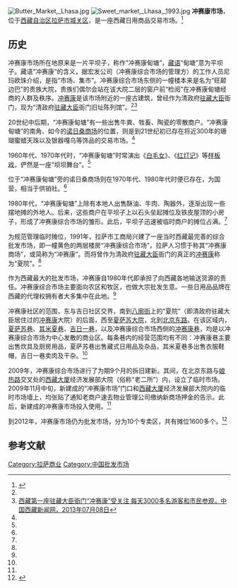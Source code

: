 [[File:Butter_Market,_Lhasa.jpg|thumb]]
[[File:Sweet_market,_Lhasa,_1993.jpg|thumb]]
'''冲赛康市场'''，位于[[西藏自治区|西藏自治区]][[拉萨市|拉萨市]][[城关区_(拉萨市)|城关区]]，是一座西藏日用商品交易市场。<ref name=rmw>{{Cite web |url=http://xz.people.com.cn/GB/139192/10430118.html |title=冲赛康 大市场，人民网，2009年11月23日 |accessdate=2013年8月8日 |archive-date=2016年3月4日 |archive-url=https://web.archive.org/web/20160304061401/http://xz.people.com.cn/GB/139192/10430118.html |dead-url=no }}</ref>

==历史==
冲赛康市场所在地原来是一片平坝子，称作“冲赛康甸塘”，[[藏语|藏语]]“甸塘”意为平坝子。藏语“冲赛康”的含义，据宏发公司（冲赛康综合市场的管理方）的工作人员尼玛欧珠介绍，是指“市场、集市”。冲赛康综合市场东侧的一幢楼本来是名为“旺颠边巴”的贵族大院，贵族们偶尔会站在该大院二层的窗户前“检阅”在冲赛康甸塘经商的人群及秩序。[[冲赛康|冲赛康]]是该市场附近的一座古建筑，曾经作为清政府[[驻藏大臣|驻藏大臣]]衙门，现为“清政府[[驻藏大臣|驻藏大臣]]衙门旧址陈列馆”。<ref name=rmw/><ref name=xzxw>[http://www.chinatibetnews.com/shehui/2013-07/08/content_1245549.htm 西藏第一座驻藏大臣衙门“冲赛康”受关注 每天3000多名游客和市民参观，中国西藏新闻网，2013年07月08日]{{dead link|date=2017年11月 |bot=InternetArchiveBot |fix-attempted=yes }}</ref>

20世纪中后期，“冲赛康甸塘”有一些出售牛粪、牲畜、陶瓷的零散商户。“冲赛康甸塘”的南角、如今的[[诺日桑商场|诺日桑商场]]的位置，则是到21世纪初已存在将近300年的珊瑚蜜蜡天珠以及银器嘎乌等饰品的交易市场。<ref name=rmw/>

1960年代、1970年代时，“冲赛康甸塘”时常演出《[[白毛女|白毛女]]》、《[[红灯记|红灯记]]》等[[样板戏|样板戏]]，俨然是一座“坝坝舞台”。<ref name=rmw/>

位于“冲赛康甸塘”旁的诺日桑商场则在1970年代、1980年代时便已存在，为国营，相当于供销社。<ref name=rmw/>

1980年代，“冲赛康甸塘”上除有本地人出售酥油、牛肉、陶器外，逐渐出现一些摆地摊的外地人。后来，这些商户在平坝子上以石头垒起摊位及铁皮屋顶的小房子，形成了冲赛康综合市场的雏形。此后，平坝子迅速被临时商户的摊位占满。<ref name=rmw/>

为规范管理临时摊位，1991年，拉萨市工商局兴建了一座当时西藏最完善的综合批发市场，即一幢黄色的两层楼房“冲赛康综合市场”，拉萨人习惯于称其“冲赛康商场”，或简称为“冲赛康”。而将曾作为清政府[[驻藏大臣|驻藏大臣]]衙门的真正的[[冲赛康|冲赛康]]称为“夏院”。<ref name=rmw/>

作为西藏最大的批发市场，冲赛康自1980年代即承担了向西藏各地输送货源的责任。冲赛康综合市场主要面向农区和牧区，也做大宗批发生意。一些日用品品牌在西藏的代理权拥有者大多集中在此地。<ref name=rmw/>

冲赛康社区的范围，东与吉日社区交界，南到[[八廓街|八廓街]]上的“夏院”（即清政府驻藏大臣居住过的[[冲赛康|冲赛康]]大院）的后面，西至[[夏萨苏大院|夏萨苏大院]]，北到[[北京东路_(拉萨)|北京东路]]。在该区域内，[[夏萨苏巷|夏萨苏巷]]、[[其米夏巷|其米夏巷]]、[[吉日一巷|吉日一巷]]，以及冲赛康综合市场西侧的[[冲赛康巷|冲赛康巷]]，均是以冲赛康综合市场为中心发散的商业区。每条巷内的经营范围均有不同：冲赛康巷主要出售炊具及厨房用品，夏萨苏巷出售藏式日用品及杂品，其米夏巷多出售衣服鞋帽，吉日一巷卖肉及干杂。<ref name=rmw/>

2009年，冲赛康综合市场进行了为期9个月的拆旧建新。其间，在北京东路与[[娘热路|娘热路]]交叉处的[[西藏大厦_(拉萨)|西藏大厦]]经济发展部大院（俗称“老二所”）内，设立了临时市场。2009年11月中旬，新建成的“冲赛康市场”门口和[[西藏大厦_(拉萨)|西藏大厦]]经济发展部大院内的临时市场墙上，均张贴了通知老商户速去物业管理公司缴纳新商场押金的告示。此后，新建成的冲赛康市场投入使用。<ref name=rmw/>

到2012年，冲赛康市场仍为批发市场，分为10个专卖区，共有摊位1600多个。<ref>{{Cite web |url=http://www.chinatibetnews.com/xizang/2012-01/04/content_855461.htm |title=节前 拉萨冲赛康市场人流量达2万人次，中国西藏新闻网，2012年01月04日 |accessdate=2013年8月9日 |archive-date=2012年6月11日 |archive-url=https://web.archive.org/web/20120611195321/http://www.chinatibetnews.com/xizang/2012-01/04/content_855461.htm |dead-url=yes }}</ref>

==参考文献==
{{reflist}}

{{拉萨地标}}
[[Category:拉萨商业|Category:拉萨商业]]
[[Category:中国批发市场|Category:中国批发市场]]